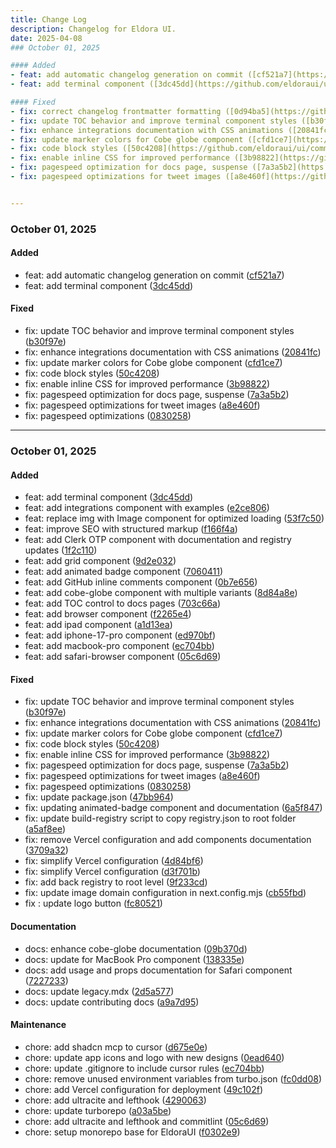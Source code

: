 ```yaml
---
title: Change Log
description: Changelog for Eldora UI.
date: 2025-04-08
### October 01, 2025

#### Added
- feat: add automatic changelog generation on commit ([cf521a7](https://github.com/eldoraui/ui/commit/cf521a7))
- feat: add terminal component ([3dc45dd](https://github.com/eldoraui/ui/commit/3dc45dd))

#### Fixed
- fix: correct changelog frontmatter formatting ([0d94ba5](https://github.com/eldoraui/ui/commit/0d94ba5))
- fix: update TOC behavior and improve terminal component styles ([b30f97e](https://github.com/eldoraui/ui/commit/b30f97e))
- fix: enhance integrations documentation with CSS animations ([20841fc](https://github.com/eldoraui/ui/commit/20841fc))
- fix: update marker colors for Cobe globe component ([cfd1ce7](https://github.com/eldoraui/ui/commit/cfd1ce7))
- fix: code block styles ([50c4208](https://github.com/eldoraui/ui/commit/50c4208))
- fix: enable inline CSS for improved performance ([3b98822](https://github.com/eldoraui/ui/commit/3b98822))
- fix: pagespeed optimization for docs page, suspense ([7a3a5b2](https://github.com/eldoraui/ui/commit/7a3a5b2))
- fix: pagespeed optimizations for tweet images ([a8e460f](https://github.com/eldoraui/ui/commit/a8e460f))


---
```


### October 01, 2025

#### Added
- feat: add automatic changelog generation on commit ([cf521a7](https://github.com/eldoraui/ui/commit/cf521a7))
- feat: add terminal component ([3dc45dd](https://github.com/eldoraui/ui/commit/3dc45dd))

#### Fixed
- fix: update TOC behavior and improve terminal component styles ([b30f97e](https://github.com/eldoraui/ui/commit/b30f97e))
- fix: enhance integrations documentation with CSS animations ([20841fc](https://github.com/eldoraui/ui/commit/20841fc))
- fix: update marker colors for Cobe globe component ([cfd1ce7](https://github.com/eldoraui/ui/commit/cfd1ce7))
- fix: code block styles ([50c4208](https://github.com/eldoraui/ui/commit/50c4208))
- fix: enable inline CSS for improved performance ([3b98822](https://github.com/eldoraui/ui/commit/3b98822))
- fix: pagespeed optimization for docs page, suspense ([7a3a5b2](https://github.com/eldoraui/ui/commit/7a3a5b2))
- fix: pagespeed optimizations for tweet images ([a8e460f](https://github.com/eldoraui/ui/commit/a8e460f))
- fix: pagespeed optimizations ([0830258](https://github.com/eldoraui/ui/commit/0830258))


---

### October 01, 2025

#### Added
- feat: add terminal component ([3dc45dd](https://github.com/eldoraui/ui/commit/3dc45dd))
- feat: add integrations component with examples ([e2ce806](https://github.com/eldoraui/ui/commit/e2ce806))
- feat: replace img with Image component for optimized loading ([53f7c50](https://github.com/eldoraui/ui/commit/53f7c50))
- feat: improve SEO with structured markup ([f166f4a](https://github.com/eldoraui/ui/commit/f166f4a))
- feat: add Clerk OTP component with documentation and registry updates ([1f2c110](https://github.com/eldoraui/ui/commit/1f2c110))
- feat: add grid component ([9d2e032](https://github.com/eldoraui/ui/commit/9d2e032))
- feat: add animated badge component ([7060411](https://github.com/eldoraui/ui/commit/7060411))
- feat: add GitHub inline comments component ([0b7e656](https://github.com/eldoraui/ui/commit/0b7e656))
- feat: add cobe-globe component with multiple variants ([8d84a8e](https://github.com/eldoraui/ui/commit/8d84a8e))
- feat: add TOC control to docs pages ([703c66a](https://github.com/eldoraui/ui/commit/703c66a))
- feat: add browser component ([f2265e4](https://github.com/eldoraui/ui/commit/f2265e4))
- feat: add ipad component ([a1d13ea](https://github.com/eldoraui/ui/commit/a1d13ea))
- feat: add iphone-17-pro component ([ed970bf](https://github.com/eldoraui/ui/commit/ed970bf))
- feat: add macbook-pro component ([ec704bb](https://github.com/eldoraui/ui/commit/ec704bb))
- feat: add safari-browser component ([05c6d69](https://github.com/eldoraui/ui/commit/05c6d69))

#### Fixed
- fix: update TOC behavior and improve terminal component styles ([b30f97e](https://github.com/eldoraui/ui/commit/b30f97e))
- fix: enhance integrations documentation with CSS animations ([20841fc](https://github.com/eldoraui/ui/commit/20841fc))
- fix: update marker colors for Cobe globe component ([cfd1ce7](https://github.com/eldoraui/ui/commit/cfd1ce7))
- fix: code block styles ([50c4208](https://github.com/eldoraui/ui/commit/50c4208))
- fix: enable inline CSS for improved performance ([3b98822](https://github.com/eldoraui/ui/commit/3b98822))
- fix: pagespeed optimization for docs page, suspense ([7a3a5b2](https://github.com/eldoraui/ui/commit/7a3a5b2))
- fix: pagespeed optimizations for tweet images ([a8e460f](https://github.com/eldoraui/ui/commit/a8e460f))
- fix: pagespeed optimizations ([0830258](https://github.com/eldoraui/ui/commit/0830258))
- fix: update package.json ([47bb964](https://github.com/eldoraui/ui/commit/47bb964))
- fix: updating animated-badge component and documentation ([6a5f847](https://github.com/eldoraui/ui/commit/6a5f847))
- fix: update build-registry script to copy registry.json to root folder ([a5af8ee](https://github.com/eldoraui/ui/commit/a5af8ee))
- fix: remove Vercel configuration and add components documentation ([3709a32](https://github.com/eldoraui/ui/commit/3709a32))
- fix: simplify Vercel configuration ([4d84bf6](https://github.com/eldoraui/ui/commit/4d84bf6))
- fix: simplify Vercel configuration ([d3f701b](https://github.com/eldoraui/ui/commit/d3f701b))
- fix: add back registry to root level ([9f233cd](https://github.com/eldoraui/ui/commit/9f233cd))
- fix: update image domain configuration in next.config.mjs ([cb55fbd](https://github.com/eldoraui/ui/commit/cb55fbd))
- fix : update logo button ([fc80521](https://github.com/eldoraui/ui/commit/fc80521))

#### Documentation
- docs: enhance cobe-globe documentation ([09b370d](https://github.com/eldoraui/ui/commit/09b370d))
- docs: update for MacBook Pro component ([138335e](https://github.com/eldoraui/ui/commit/138335e))
- docs: add usage and props documentation for Safari component ([7227233](https://github.com/eldoraui/ui/commit/7227233))
- docs: update legacy.mdx ([2d5a577](https://github.com/eldoraui/ui/commit/2d5a577))
- docs: update contributing docs ([a9a7d95](https://github.com/eldoraui/ui/commit/a9a7d95))

#### Maintenance
- chore: add shadcn mcp to cursor ([d675e0e](https://github.com/eldoraui/ui/commit/d675e0e))
- chore: update app icons and logo with new designs ([0ead640](https://github.com/eldoraui/ui/commit/0ead640))
- chore: update .gitignore to include cursor rules ([ec704bb](https://github.com/eldoraui/ui/commit/ec704bb))
- chore: remove unused environment variables from turbo.json ([fc0dd08](https://github.com/eldoraui/ui/commit/fc0dd08))
- chore: add Vercel configuration for deployment ([49c102f](https://github.com/eldoraui/ui/commit/49c102f))
- chore: add ultracite and lefthook ([4290063](https://github.com/eldoraui/ui/commit/4290063))
- chore: update turborepo ([a03a5be](https://github.com/eldoraui/ui/commit/a03a5be))
- chore: add ultracite and lefthook and commitlint ([05c6d69](https://github.com/eldoraui/ui/commit/05c6d69))
- chore: setup monorepo base for EldoraUI ([f0302e9](https://github.com/eldoraui/ui/commit/f0302e9))
